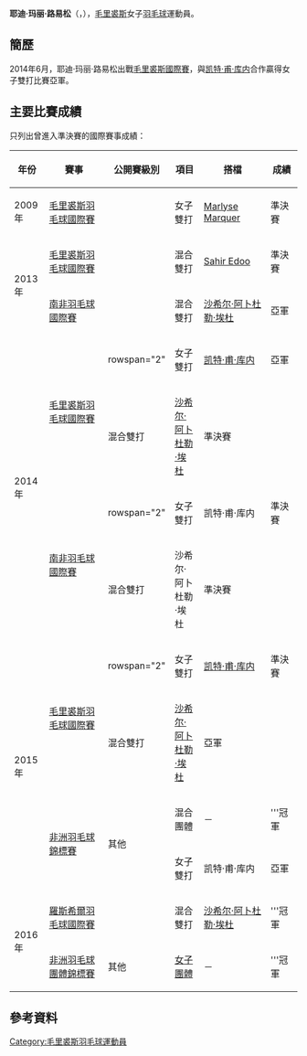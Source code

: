 {{noteTA|G1=Badminton}}
{{Infobox 羽球選手
| playername              = 耶迪·玛丽·路易松<br/>{{lang|en|Yeldy Marie Louison}}
| image                   = 
| size                    = 
| caption                 = 
| birth_name              = 
| date_of_birth           = {{birth_date_and_age|1991|11|11}}
| place_of_birth          = 
| height                  = 
| weight                  = 
| event                   = 女子單打、女子雙打、混合雙打
| country                 = {{MRI}}
| years_active            = 
| handedness              = 
| coach                   = 
| highest_ranking         = 第125位（女雙-[[凯特·甫·库内|甫·库内]]）
| date_of_highest_ranking = 2015年12月3日<ref name="ranking">[http://bwfcontent.tournamentsoftware.com/ranking/player.aspx?id=10946&player=118500 BWF World Ranking - Ranking of Yeldy Marie LOUISON (42677)]{{en}}</ref>
| current_ranking         = 第258位（女單）<br/>第131位（女雙-[[凯特·甫·库内|甫·库内]]）<br/>第258位（混雙-[[沙希尔·阿卜杜勒·埃杜|埃杜]]）<br/>第416位（混雙-[[Christopher_Paul|Paul]]）
| date_of_current_ranking = 2016年3月31日<ref>[http://bwfcontent.tournamentsoftware.com/ranking/category.aspx?id=10946&category=473 BWF World Ranking - BWF世界排名榜 (3/31/2016) - Women's singles]{{en}}</ref><ref>[http://bwfcontent.tournamentsoftware.com/ranking/category.aspx?id=10946&category=475 BWF World Ranking - BWF世界排名榜 (3/31/2016) - Women's doubles]{{en}}</ref><ref>[http://bwfcontent.tournamentsoftware.com/ranking/category.aspx?id=10946&category=476 BWF World Ranking - BWF世界排名榜 (3/31/2016) - Mixed doubles] {{Wayback|url=http://bwfcontent.tournamentsoftware.com/ranking/category.aspx?id=10946&category=476 |date=20170305004741 }}{{en}}</ref>
| played                  = 31勝–28負（女單）<br/>43勝–29負（女雙）<br/>49勝–32負（混雙）
| titles                  = 
| bwf_profile             = 81C072A7-9250-43FA-BEC8-EE9E657C4ABA
| bwf_id                  = 42677
| updated                 = 2016年4月2日
}}
{{MedalTableTop}}
{{MedalSport | 女子[[羽毛球|羽毛球]]}}
{{MedalCountry | {{MRI}}}}
{{MedalCompetition | [[非洲运动会|非洲运动会]]}}
{{MedalGold  | [[2015年非洲羽毛球錦標賽|2015年 布拉柴維爾]] | 混合團體 }}
{{MedalSilver| [[2015年非洲羽毛球錦標賽|2015年 布拉柴維爾]] | 女子雙打 }}
{{MedalCompetition|[[非洲羽毛球團體錦標賽|非洲羽毛球團體錦標賽]]}}
{{MedalGold  | [[2016年非洲羽毛球團體錦標賽|2016年 羅斯希爾]] | [[2016年非洲羽毛球團體錦標賽女子團體比賽|女子團體]] }}
{{MedalBottom}}
'''耶迪·玛丽·路易松'''（{{lang|en|Yeldy Marie Louison}}，{{bd|1991年|11月11日}}），[[毛里裘斯|毛里裘斯]]女子[[羽毛球|羽毛球]]運動員。

==簡歷==
2014年6月，耶迪·玛丽·路易松出戰[[2014年毛里裘斯羽毛球國際賽|毛里裘斯國際賽]]，與[[凯特·甫·库内|凯特·甫·库内]]合作贏得女子雙打比賽亞軍。

==主要比賽成績==
只列出曾進入準決賽的國際賽事成績：
{| class=wikitable style="text-align:center; font-size:small;" 
!width="50"|年份
!width="180"|賽事
!width="80"|公開賽級別
!width="60"|項目
!width="150"|搭檔
!width="50"|成績
|-
!rowspan="1"|2009年
|[[2009年毛里裘斯羽毛球國際賽|毛里裘斯羽毛球國際賽]]
|{{BWFIS}}
|女子雙打
|[[Marlyse_Marquer|Marlyse Marquer]]
|bgcolor="#b8860b"|準決賽
|-
!rowspan="2"|2013年
|[[2013年毛里裘斯羽毛球國際賽|毛里裘斯羽毛球國際賽]]
|{{BWFFS}}
|混合雙打
|[[Sahir_Edoo|Sahir Edoo]]
|bgcolor="#b8860b"|準決賽
|-
|[[2013年南非羽毛球國際賽|南非羽毛球國際賽]]
|{{BWFFS}}
|混合雙打
|[[沙希尔·阿卜杜勒·埃杜|沙希尔·阿卜杜勒·埃杜]]
|bgcolor="silver"|亞軍
|-
!rowspan="4"|2014年
|rowspan="2"|[[2014年毛里裘斯羽毛球國際賽|毛里裘斯羽毛球國際賽]]
|rowspan="2" {{BWFIS}}
|女子雙打
|[[凯特·甫·库内|凯特·甫·库内]]
|bgcolor="silver"|亞軍
|-
|混合雙打
|[[沙希尔·阿卜杜勒·埃杜|沙希尔·阿卜杜勒·埃杜]]
|bgcolor="#b8860b"|準決賽
|-
|rowspan="2"|[[2014年南非羽毛球國際賽|南非羽毛球國際賽]]
|rowspan="2" {{BWFIS}}
|女子雙打
|凯特·甫·库内
|bgcolor="#b8860b"|準決賽
|-
|混合雙打
|沙希尔·阿卜杜勒·埃杜
|bgcolor="#b8860b"|準決賽
|-
!rowspan="4"|2015年
|rowspan="2"|[[2015年毛里裘斯羽毛球國際賽|毛里裘斯羽毛球國際賽]]
|rowspan="2" {{BWFIS}}
|女子雙打
|[[凯特·甫·库内|凯特·甫·库内]]
|bgcolor="#b8860b"|準決賽
|-
|混合雙打
|[[沙希尔·阿卜杜勒·埃杜|沙希尔·阿卜杜勒·埃杜]]
|bgcolor="silver"|亞軍
|-
|rowspan="2"|[[2015年非洲羽毛球錦標賽|非洲羽毛球錦標賽]]
|rowspan="2"|其他
|混合團體
|－
|bgcolor="gold"|'''冠軍
|-
|女子雙打
|凯特·甫·库内
|bgcolor="silver"|亞軍
|-
!rowspan="2"|2016年
|[[2016年羅斯希爾羽毛球國際賽|羅斯希爾羽毛球國際賽]]
|{{BWFFS}}
|混合雙打
|[[沙希尔·阿卜杜勒·埃杜|沙希尔·阿卜杜勒·埃杜]]
|bgcolor="gold"|'''冠軍
|-
|[[2016年非洲羽毛球團體錦標賽|非洲羽毛球團體錦標賽]]
|其他
|[[2016年非洲羽毛球團體錦標賽女子團體比賽|女子團體]]
|－
|bgcolor="gold"|'''冠軍
|}
{{BWF賽事級別索引}}

==參考資料==
{{Reflist}}

{{DEFAULTSORT:Louison, Yeldy Marie}}
[[Category:毛里裘斯羽毛球運動員|Category:毛里裘斯羽毛球運動員]]